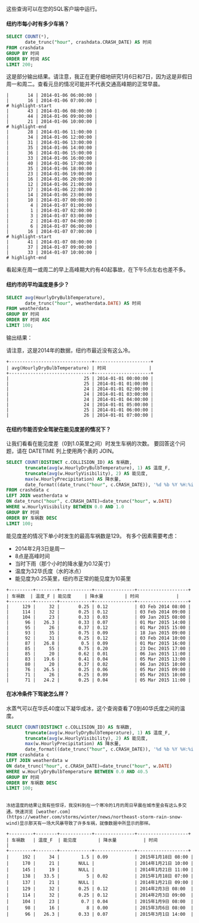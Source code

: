 
这些查询可以在您的SQL客户端中运行。

#### 纽约市每小时有多少车祸？

```sql
SELECT COUNT(*),
       date_trunc("hour", crashdata.CRASH_DATE) AS 时间
FROM crashdata
GROUP BY 时间
ORDER BY 时间 ASC
LIMIT 200;
```

这是部分输出结果。请注意，我正在更仔细地研究1月6日和7日，因为这是非假日周一和周二。查看元旦的情况可能并不代表交通高峰期的正常早晨。

```plaintext
|       14 | 2014-01-06 06:00:00 |
|       16 | 2014-01-06 07:00:00 |
# highlight-start
|       43 | 2014-01-06 08:00:00 |
|       44 | 2014-01-06 09:00:00 |
|       21 | 2014-01-06 10:00:00 |
# highlight-end
|       28 | 2014-01-06 11:00:00 |
|       34 | 2014-01-06 12:00:00 |
|       31 | 2014-01-06 13:00:00 |
|       35 | 2014-01-06 14:00:00 |
|       36 | 2014-01-06 15:00:00 |
|       33 | 2014-01-06 16:00:00 |
|       40 | 2014-01-06 17:00:00 |
|       35 | 2014-01-06 18:00:00 |
|       23 | 2014-01-06 19:00:00 |
|       16 | 2014-01-06 20:00:00 |
|       12 | 2014-01-06 21:00:00 |
|       17 | 2014-01-06 22:00:00 |
|       14 | 2014-01-06 23:00:00 |
|       10 | 2014-01-07 00:00:00 |
|        4 | 2014-01-07 01:00:00 |
|        1 | 2014-01-07 02:00:00 |
|        3 | 2014-01-07 03:00:00 |
|        2 | 2014-01-07 04:00:00 |
|        6 | 2014-01-07 06:00:00 |
|       16 | 2014-01-07 07:00:00 |
# highlight-start
|       41 | 2014-01-07 08:00:00 |
|       37 | 2014-01-07 09:00:00 |
|       33 | 2014-01-07 10:00:00 |
# highlight-end
```

看起来在周一或周二的早上高峰期大约有40起事故，在下午5点左右也差不多。

#### 纽约市的平均温度是多少？

```sql
SELECT avg(HourlyDryBulbTemperature),
       date_trunc("hour", weatherdata.DATE) AS 时间
FROM weatherdata
GROUP BY 时间
ORDER BY 时间 ASC
LIMIT 100;
```

输出结果：

请注意，这是2014年的数据，纽约市最近没有这么冷。

```plaintext
+-------------------------------+---------------------+
| avg(HourlyDryBulbTemperature) | 时间                |
+-------------------------------+---------------------+
|                            25 | 2014-01-01 00:00:00 |
|                            25 | 2014-01-01 01:00:00 |
|                            24 | 2014-01-01 02:00:00 |
|                            24 | 2014-01-01 03:00:00 |
|                            24 | 2014-01-01 04:00:00 |
|                            24 | 2014-01-01 05:00:00 |
|                            25 | 2014-01-01 06:00:00 |
|                            26 | 2014-01-01 07:00:00 |
```

#### 在纽约市能否安全驾驶在能见度差的情况下？

让我们看看在能见度差（0到1.0英里之间）时发生车祸的次数。 要回答这个问题，请在 DATETIME 列上使用两个表的 JOIN。

```sql
SELECT COUNT(DISTINCT c.COLLISION_ID) AS 车祸数,
       truncate(avg(w.HourlyDryBulbTemperature), 1) AS 温度_F,
       truncate(avg(w.HourlyVisibility), 2) AS 能见度,
       max(w.HourlyPrecipitation) AS 降水量,
       date_format((date_trunc("hour", c.CRASH_DATE)), '%d %b %Y %H:%i') AS 时间
FROM crashdata c
LEFT JOIN weatherdata w
ON date_trunc("hour", c.CRASH_DATE)=date_trunc("hour", w.DATE)
WHERE w.HourlyVisibility BETWEEN 0.0 AND 1.0
GROUP BY 时间
ORDER BY 车祸数 DESC
LIMIT 100;
```

能见度差的情况下单小时发生的最高车祸数是129。 有多个因素需要考虑：

- 2014年2月3日是周一
- 8点是高峰时间
- 当时下雨（那个小时的降水量为0.12英寸）
- 温度为32华氏度（水的冰点）
- 能见度为0.25英里，纽约市正常的能见度为10英里

```plaintext
+---------+--------+------------+---------------+-------------------+
| 车祸数  | 温度_F | 能见度     | 降水量        | 时间              |
+---------+--------+------------+---------------+-------------------+
|     129 |     32 |       0.25 | 0.12          | 03 Feb 2014 08:00 |
|     114 |     32 |       0.25 | 0.12          | 03 Feb 2014 09:00 |
|     104 |     23 |       0.33 | 0.03          | 09 Jan 2015 08:00 |
|      96 |   26.3 |       0.33 | 0.07          | 01 Mar 2015 14:00 |
|      95 |     26 |       0.37 | 0.12          | 01 Mar 2015 15:00 |
|      93 |     35 |       0.75 | 0.09          | 18 Jan 2015 09:00 |
|      92 |     31 |       0.25 | 0.12          | 03 Feb 2014 10:00 |
|      87 |   26.8 |        0.5 | 0.09          | 01 Mar 2015 16:00 |
|      85 |     55 |       0.75 | 0.20          | 23 Dec 2015 17:00 |
|      85 |     20 |       0.62 | 0.01          | 06 Jan 2015 11:00 |
|      83 |   19.6 |       0.41 | 0.04          | 05 Mar 2015 13:00 |
|      80 |     20 |       0.37 | 0.02          | 06 Jan 2015 10:00 |
|      76 |   26.5 |       0.25 | 0.06          | 05 Mar 2015 09:00 |
|      71 |     26 |       0.25 | 0.09          | 05 Mar 2015 10:00 |
|      71 |   24.2 |       0.25 | 0.04          | 05 Mar 2015 11:00 |
```

#### 在冰冷条件下驾驶怎么样？

水蒸气可以在华氏40度以下凝华成冰，这个查询查看了0到40华氏度之间的温度。

```sql
SELECT COUNT(DISTINCT c.COLLISION_ID) AS 车祸数,
       truncate(avg(w.HourlyDryBulbTemperature), 1) AS 温度_F,
       truncate(avg(w.HourlyVisibility), 2) AS 能见度,
       max(w.HourlyPrecipitation) AS 降水量,
       date_format((date_trunc("hour", c.CRASH_DATE)), '%d %b %Y %H:%i') AS 时间
FROM crashdata c
LEFT JOIN weatherdata w
ON date_trunc("hour", c.CRASH_DATE)=date_trunc("hour", w.DATE)
WHERE w.HourlyDryBulbTemperature BETWEEN 0.0 AND 40.5 
GROUP BY 时间
ORDER BY 车祸数 DESC
LIMIT 100;
```

```plaintext

冻结温度的结果让我有些惊讶，我没料到在一个寒冷的1月的周日早晨在城市里会有这么多交通。快速浏览 [weather.com](https://weather.com/storms/winter/news/northeast-storm-rain-snow-wind)显示那天有一场大风暴导致了许多车祸，就像数据中所显示的那样。

+---------+--------+------------+---------------+-------------------+
| 车祸数   | 温度_F  | 能见度        | 降水量          | 时间              |
+---------+--------+------------+---------------+-------------------+
|     192 |     34 |        1.5 | 0.09          | 2015年1月18日 08:00 |
|     170 |     21 |       NULL |               | 2014年1月21日 10:00 |
|     145 |     19 |       NULL |               | 2014年1月21日 11:00 |
|     138 |   33.5 |          5 | 0.02          | 2015年1月18日 07:00 |
|     137 |     21 |       NULL |               | 2014年1月21日 09:00 |
|     129 |     32 |       0.25 | 0.12          | 2014年2月3日 08:00  |
|     114 |     32 |       0.25 | 0.12          | 2014年2月3日 09:00  |
|     104 |     23 |        0.7 | 0.04          | 2015年1月9日 08:00  |
|      98 |     16 |          8 | 0.00          | 2015年3月6日 08:00  |
|      96 |   26.3 |       0.33 | 0.07          | 2015年3月1日 14:00  |

```
